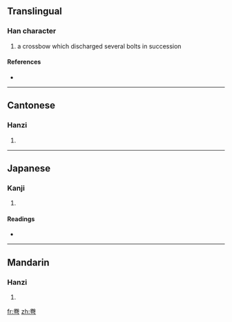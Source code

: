 ==Translingual==

===Han character===
{{Han char|rn=57|rad=弓|as=06|sn=9|four=9072<sub>7</sub>|canj=火手弓 (FQN)}}

# a crossbow which discharged several bolts in succession

====References====
* {{Han ref|kx=0358.090|dkj=09769|hdz=20995.150|uh=5F2E|ud=24366|bh=CEBC|bd=52924}}

----

==Cantonese==

===Hanzi===
{{yue-hanzi|jyut=|y=hyun1}}

# {{defn|Cantonese}}

----

==Japanese==

===Kanji===
{{ja-kanji|grade=|rs=弓06}}

# {{defn|Japanese}}

====Readings====
* {{ja-readings|on=[[けん]] (ken)|kun=[[いしゆみ]] (ishiyumi), [[まがる]] (magaru), [[まき]] (maki)}}

----

==Mandarin==

===Hanzi===
{{cmn-hanzi|pin=[[quān]] ([[quan1]])|wg=ch'üan<sup>1</sup>}}

# {{defn|Mandarin}}

[[fr:弮]]
[[zh:弮]]